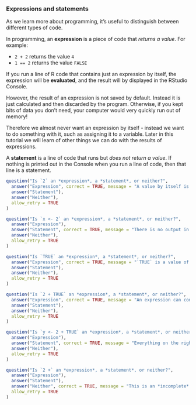 ### Expressions and statements

As we learn more about programming, it's useful to distinguish between different types of code.

In programming, an **expression** is a piece of code that *returns a value*. For example:

* `2 + 2` returns the value `4`
* `1 == 2` returns the value `FALSE`

If you run a line of R code that contains just an expression by itself, the expression will be **evaluated**, and the result will by displayed in the RStudio Console.

However, the result of an expression is not saved by default. Instead it is just calculated and then discarded by the program. Otherwise, if you kept bits of data you don't need, your computer would very quickly run out of memory!

Therefore we almost never want an expression by itself - instead we want to do something with it, such as assigning it to a variable. Later in this tutorial we will learn of other things we can do with the results of expressions.

A **statement** is a line of code that runs but *does not return a value*. If nothing is printed out in the Console when you run a line of code, then that line is a statement.

```r
question("Is `2` an *expression*, a *statement*, or neither?",
  answer("Expression", correct = TRUE, message = "A value by itself is a valid expression. R will run this line, and it will evaluate to itself (i.e. `2`)."),
  answer("Statement"),
  answer("Neither"),
  allow_retry = TRUE
)
```

```r
question("Is `x <- 2` an *expression*, a *statement*, or neither?",
  answer("Expression"),
  answer("Statement", correct = TRUE, message = "There is no output in the Console from the assignment operation, so we call a line of code like this an *assignment statement*."),
  answer("Neither"),
  allow_retry = TRUE
)
```

```r
question("Is `TRUE` an *expression*, a *statement*, or neither?",
  answer("Expression", correct = TRUE, message = "`TRUE` is a value of the *Boolean data type* - therefore it is a valid expression in its own right, and will evaluate to itself."),
  answer("Statement"),
  answer("Neither"),
  allow_retry = TRUE
)
```

```r
question("Is `2 + TRUE` an *expression*, a *statement*, or neither?",
  answer("Expression", correct = TRUE, message = "An expression can contain multiple values and operations on those values. The Boolean value `TRUE` is mathematically equal to the number 1, so the result of this expression is `3`. (`FALSE` is equal to 0.)"),
  answer("Statement"),
  answer("Neither"),
  allow_retry = TRUE
)
```

```r
question("Is `y <- 2 + TRUE` an *expression*, a *statement*, or neither?",
  answer("Expression"),
  answer("Statement", correct = TRUE, message = "Everything on the right of the assignment operator `<-` is the expression that will first be evaluated to a single value (statements can contain expressions). This value will be stored in the variable on the left."),
  answer("Neither"),
  allow_retry = TRUE
)
```

```r
question("Is `2 +` an *expression*, a *statement*, or neither?",
  answer("Expression"),
  answer("Statement"),
  answer("Neither", correct = TRUE, message = "This is an *incomplete* expression or statement which will result in an error when run in R because there must be some value on the right of the `+`."),
  allow_retry = TRUE
)
```
